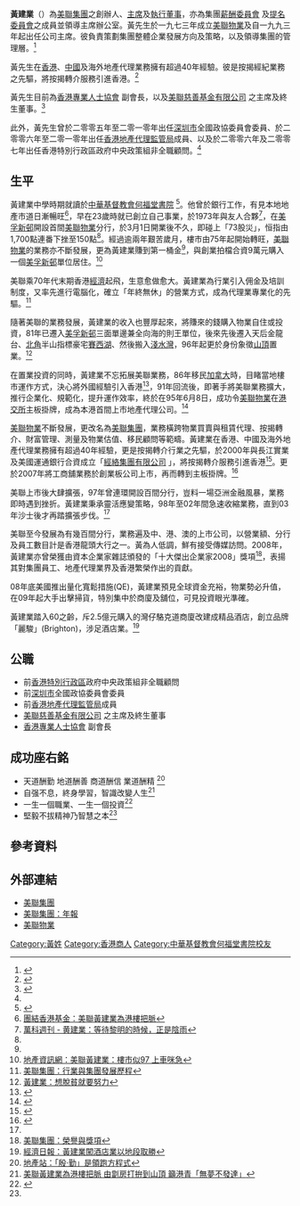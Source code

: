 {{Multiple issues|
{{primarysources|time=2010-12-13T07:53:21+00:00}}
{{refimprove|time=2010-12-13T07:53:21+00:00}}
{{peacock|time=2019-10-20}}
}}

'''黃建業'''（{{bd|1949年|||}}）為[[美聯集團|美聯集團]]之創辦人、[[主席|主席]]及[[執行董事|執行董事]]，亦為集團[https://www.midlandholdings.com.hk/chi/governance/delegation_by_the_board.shtml 薪酬委員會] {{Wayback|url=https://www.midlandholdings.com.hk/chi/governance/delegation_by_the_board.shtml |date=20210128170401 }}及[[提名委員會|提名委員會]]之成員並領導主席辦公室。黃先生於一九七三年成立[[美聯物業|美聯物業]]及自一九九三年起出任公司主席。彼負責策劃集團整體企業發展方向及策略，以及領導集團的管理層。<ref name="美聯集團董事簡介">{{Cite web |url=https://www.midlandholdings.com.hk/chi/committees/index.shtml#mrwong |title=美聯集團董事簡介 |access-date=2021-01-20 |archive-date=2021-02-03 |archive-url=https://web.archive.org/web/20210203030958/https://www.midlandholdings.com.hk/chi/committees/index.shtml#mrwong |dead-url=no }}</ref> 

黃先生在[[香港|香港]]、[[中國|中國]]及海外地產代理業務擁有超過40年經驗。彼是按揭經紀業務之先驅，將按揭轉介服務引進香港。<ref name="經絡按揭轉介: 簡介">{{Cite web |url=https://www.mreferral.com/news/%E7%BE%8E%E8%81%AF%E9%9B%86%E5%9C%98%E5%85%A8%E6%96%B0%E6%93%9A%E9%BB%9E%E9%96%8B%E5%B9%95-%E6%8F%90%E4%BE%9B%E4%B8%80%E7%AB%99%E5%BC%8F%E7%90%86%E8%B2%A1%E6%8A%95%E8%B3%87%E6%9C%8D%E5%8B%99/ |title=經絡按揭轉介: 簡介 |access-date=2021-01-20 |archive-date=2021-01-28 |archive-url=https://web.archive.org/web/20210128162959/https://www.mreferral.com/news/%E7%BE%8E%E8%81%AF%E9%9B%86%E5%9C%98%E5%85%A8%E6%96%B0%E6%93%9A%E9%BB%9E%E9%96%8B%E5%B9%95-%E6%8F%90%E4%BE%9B%E4%B8%80%E7%AB%99%E5%BC%8F%E7%90%86%E8%B2%A1%E6%8A%95%E8%B3%87%E6%9C%8D%E5%8B%99/ |dead-url=no }}</ref>

黃先生目前為[http://ahkp.com.hk/hk/ 香港專業人士協會] {{Wayback|url=http://ahkp.com.hk/hk/ |date=20210128054849 }}副會長，以及[https://www.midlandcharity.com.hk/contactus.shtml 美聯慈善基金有限公司] {{Wayback|url=https://www.midlandcharity.com.hk/contactus.shtml |date=20191230112950 }}之主席及終生董事。<ref>{{Cite web |url=https://www.midlandcharity.com.hk/profile.shtml |title=美聯慈善基金：簡介 |access-date=2021-01-20 |archive-date=2021-02-01 |archive-url=https://web.archive.org/web/20210201142404/https://www.midlandcharity.com.hk/profile.shtml |dead-url=no }}</ref>

此外，黃先生曾於二零零五年至二零一零年出任[[深圳市|深圳市]]全國政協委員會委員、於二零零六年至二零一零年出任[[香港地產代理監管局|香港地產代理監管局]]成員、以及於二零零六年及二零零七年出任香港特別行政區政府中央政策組非全職顧問。<ref name="美聯集團董事簡介" />

==生平==
黃建業中學時期就讀於[[中華基督教會何福堂書院|中華基督教會何福堂書院]] <ref>{{Cite web |url=https://www.mpep.com.hk/website/%E4%B8%AD%E8%8F%AF%E5%9F%BA%E7%9D%A3%E6%95%99%E6%9C%83%E4%BD%95%E7%A6%8F%E5%A0%82%E6%9B%B8%E9%99%A2-%E6%A0%A1%E9%95%B7%E4%BB%A5%E8%BA%AB%E4%BD%9C%E5%89%87-%E5%82%B3%E6%89%BF%E8%87%AA%E5%BC%B7%E6%96%87/ |title=中華基督教會何福堂書院 |access-date=2021-01-20 |archive-date=2017-11-24 |archive-url=https://web.archive.org/web/20171124000258/http://www.mpep.com.hk/website/%e4%b8%ad%e8%8f%af%e5%9f%ba%e7%9d%a3%e6%95%99%e6%9c%83%e4%bd%95%e7%a6%8f%e5%a0%82%e6%9b%b8%e9%99%a2-%e6%a0%a1%e9%95%b7%e4%bb%a5%e8%ba%ab%e4%bd%9c%e5%89%87-%e5%82%b3%e6%89%bf%e8%87%aa%e5%bc%b7%e6%96%87/ |dead-url=no }}</ref>。他曾於銀行工作，有見本地地產市道日漸暢旺<ref name="團結香港基金">[https://www.ourhkfoundation.org.hk/zh-hant/insight/18/%E5%9C%9F%E5%9C%B0/%E7%BE%8E%E8%81%AF%E9%BB%83%E5%BB%BA%E6%A5%AD%E7%82%BA%E6%B8%AF%E6%A8%93%E6%8A%8A%E8%84%88 團結香港基金：美聯黃建業為港樓把脈]</ref>，早在23歲時就已創立自己事業，於1973年與友人合夥<ref name="萬科週刊 - 黄建業：等待黎明的時候，正是陰雨">[http://www.vankeweekly.com/?p=69154 萬科週刊 - 黄建業：等待黎明的時候，正是陰雨]</ref>，在[[美孚新邨|美孚新邨]]開設首間[[美聯物業|美聯物業]]分行，於3月1日開業後不久，即碰上「73股災」，恒指由1,700點連番下挫至150點<ref name="團結香港基金" />。經過逾兩年艱苦歲月，樓市由75年起開始轉旺，[[美聯物業|美聯物業]]的業務亦不斷發展，更為黃建業賺到第一桶金<ref name="萬科週刊 - 黄建業：等待黎明的時候，正是陰雨" />，與創業拍檔合資9萬元購入一個[[美孚新邨|美孚新邨]]單位居住。<ref>[https://www.property.hk/article_content.php?author=PHK_NEWSPROP&id=53694 地產資訊網：美聯黃建業：樓市似97 上車咪急]</ref>

美聯乘70年代末期香港[[經濟|經濟]]起飛，生意愈做愈大。黃建業為行業引入佣金及培訓制度，又率先進行電腦化，確立「年終無休」的營業方式，成為代理業專業化的先驅。<ref>[https://www.midlandholdings.com.hk/chi/company/it_development.shtml 美聯集團：行業與集團發展歷程]</ref>

隨著美聯的業務發展，黃建業的收入也豐厚起來，將賺來的錢購入物業自住或投資，81年已遷入[[美孚新邨|美孚新邨]]三面單邊兼全向海的則王單位，後來先後遷入天后金龍台、[[北角|北角]]半山指標豪宅[[賽西湖|賽西湖]]、然後搬入[[淺水灣|淺水灣]]，96年起更於身份象徵[[太平山_(香港)|山頂]]置業。<ref name="黃建業:想脫貧就要努力">[http://www.3bstocktrade.com/thread-38969-1-1.html 黃建業：想脫貧就要努力]</ref>

在置業投資的同時，黃建業不忘拓展美聯業務，86年移民[[加拿大|加拿大]]時，目睹當地樓市運作方式，決心將外國經驗引入香港<ref>{{Cite web |url=https://www.mpfinance.com/fin/daily2.php?node=1591557960793&issue=20200608 |title=明報：移民潮料不及九七 籲25至55歲留港搵錢 |access-date=2021-01-20 |archive-date=2020-06-09 |archive-url=https://web.archive.org/web/20200609212303/https://www.mpfinance.com/fin/daily2.php?node=1591557960793&issue=20200608 |dead-url=no }}</ref>，91年回流後，即著手將美聯業務擴大，推行企業化、規範化，提升運作效率，終於在95年6月8日，成功令[[美聯物業|美聯物業]]在[[港交所|港交所]]主板掛牌，成為本港首間上市地產代理公司。<ref>{{Cite web |url=https://www.joinus.midland.com.hk/ |title=美聯集團：Join Us |access-date=2021-01-20 |archive-date=2021-05-01 |archive-url=https://web.archive.org/web/20210501135226/https://www.joinus.midland.com.hk/ |dead-url=no }}</ref>

[[美聯物業|美聯物業]]不斷發展，更改名為[[美聯集團|美聯集團]]，業務橫跨物業買賣與租賃代理、按揭轉介、財富管理、測量及物業估值、移民顧問等範疇。黃建業在香港、中國及海外地產代理業務擁有超過40年經驗，更是按揭轉介行業之先驅，於2000年與長江實業及美國運通銀行合資成立「[https://www.mreferral.com/ 經絡集團有限公司] {{Wayback|url=https://www.mreferral.com/ |date=20170901034642 }}」，將按揭轉介服務引進香港<ref>{{Cite web |url=https://www.mreferral.com/news/%E7%BE%8E%E8%81%AF%E9%9B%86%E5%9C%98%E5%85%A8%E6%96%B0%E6%93%9A%E9%BB%9E%E9%96%8B%E5%B9%95-%E6%8F%90%E4%BE%9B%E4%B8%80%E7%AB%99%E5%BC%8F%E7%90%86%E8%B2%A1%E6%8A%95%E8%B3%87%E6%9C%8D%E5%8B%99/ |title=經絡按揭轉介：簡介 |access-date=2021-01-20 |archive-date=2021-01-28 |archive-url=https://web.archive.org/web/20210128162959/https://www.mreferral.com/news/%E7%BE%8E%E8%81%AF%E9%9B%86%E5%9C%98%E5%85%A8%E6%96%B0%E6%93%9A%E9%BB%9E%E9%96%8B%E5%B9%95-%E6%8F%90%E4%BE%9B%E4%B8%80%E7%AB%99%E5%BC%8F%E7%90%86%E8%B2%A1%E6%8A%95%E8%B3%87%E6%9C%8D%E5%8B%99/ |dead-url=no }}</ref>。更於2007年將工商舖業務於創業板公司上市，再而轉到主板掛牌。<ref>{{Cite web |url=https://www.midlandholdings.com.hk/chi/milestones/ |title=美聯集團：里程碑 |access-date=2021-01-20 |archive-date=2021-02-14 |archive-url=https://web.archive.org/web/20210214120734/https://www.midlandholdings.com.hk/chi/milestones/ |dead-url=no }}</ref>

美聯上市後大肆擴張，97年曾連環開設百間分行，豈料一場亞洲金融風暴，業務即時遇到挫折。黃建業秉承靈活應變策略，98年至02年間急速收縮業務，直到03年沙士後才再踏擴張步伐。<ref name="黃建業:想脫貧就要努力" />

美聯至今發展為有幾百間分行，業務遍及中、港、澳的上市公司，以營業額、分行及員工數目計是香港龍頭大行之一。黃為人低調，鮮有接受傳媒訪問。2008年，黃建業亦曾榮獲由資本企業家雜誌頒發的「十大傑出企業家2008」獎項<ref>[https://www.midlandholdings.com.hk/chi00/honors.shtml 美聯集團：榮譽與獎項]</ref>，表揚其對集團員工、地產代理業界及香港繁榮作出的貢獻。

08年底美國推出量化寬鬆措施(QE)，黃建業預見全球資金充裕，物業勢必升值，在09年起大手出擊掃貨，特別集中於商廈及舖位，可見投資眼光準確。

黃建業踏入60之齡，斥2.5億元購入的灣仔駱克道商廈改建成精品酒店，創立品牌「麗駿」(Brighton)，涉足酒店業。<ref>[https://ps.hket.com/article/33234 經濟日報：黃建業闖酒店業以地段取勝]</ref>

==公職==
*前[[香港特別行政區|香港特別行政區]]政府中央政策組非全職顧問
*前[[深圳市|深圳市]]全國政協委員會委員
*前[[香港地產代理監管局|香港地產代理監管局]]成員
*[https://www.midlandcharity.com.hk/contactus.shtml 美聯慈善基金有限公司] {{Wayback|url=https://www.midlandcharity.com.hk/contactus.shtml |date=20191230112950 }}之主席及終生董事
*[http://ahkp.com.hk/hk/ 香港專業人士協會] {{Wayback|url=http://ahkp.com.hk/hk/ |date=20210128054849 }}副會長

==成功座右銘==
*天道酬勤 地道酬善 商道酬信 業道酬精 <ref>[https://ps.hket.com/article/580018 地產站：「殷‧勤」是領跑方程式]</ref>
*自强不息，終身學習，智識改變人生<ref name="美聯黃建業為港樓把脈 由劏房打拚到山頂 籲港青「無夢不發達」">[https://www.ourhkfoundation.org.hk/zh-hant/insight/18/%E5%9C%9F%E5%9C%B0/%E7%BE%8E%E8%81%AF%E9%BB%83%E5%BB%BA%E6%A5%AD%E7%82%BA%E6%B8%AF%E6%A8%93%E6%8A%8A%E8%84%88 美聯黃建業為港樓把脈 由劏房打拚到山頂 籲港青「無夢不發達」]</ref>
*一生一個職業、一生一個投資<ref>{{Cite web |url=https://eastweek.my-magazine.me/main/23212 |title=東週網：昔日住板間房　今天身家五十億　黃建業親述：「想脫貧就要努力」 |access-date=2021-01-20 |archive-date=2021-01-28 |archive-url=https://web.archive.org/web/20210128052213/https://eastweek.my-magazine.me/main/23212 |dead-url=no }}</ref>
*堅毅不拔精神乃智慧之本<ref name="美聯黃建業為港樓把脈 由劏房打拚到山頂 籲港青「無夢不發達」"/>

==參考資料==
{{reflist|refs=
}}

==外部連結==
* [https://www.midlandholdings.com.hk/chi/ 美聯集團] {{Wayback|url=https://www.midlandholdings.com.hk/chi/ |date=20201125042229 }}
* [https://www.midlandholdings.com.hk/chi/annualreport.shtml 美聯集團：年報] {{Wayback|url=https://www.midlandholdings.com.hk/chi/annualreport.shtml |date=20210206130332 }}
* [https://www.midland.com.hk/ 美聯物業] {{Wayback|url=https://www.midland.com.hk/ |date=20210525031558 }}
{{start box}}
{{s-bus}}
{{s-new|rows=2}}
{{s-title|[[美聯物業|美聯物業]][[董事會主席|董事會主席]]|1973年－1993年}}
{{s-after|自己}}
{{s-title|[[美聯集團|美聯集團]][[董事會主席|董事會主席]]|1993年－}}
{{s-after|現任}}
{{end}}

[[Category:黃姓|Category:黃姓]]
[[Category:香港商人|Category:香港商人]]
[[Category:中華基督教會何福堂書院校友|Category:中華基督教會何福堂書院校友]]